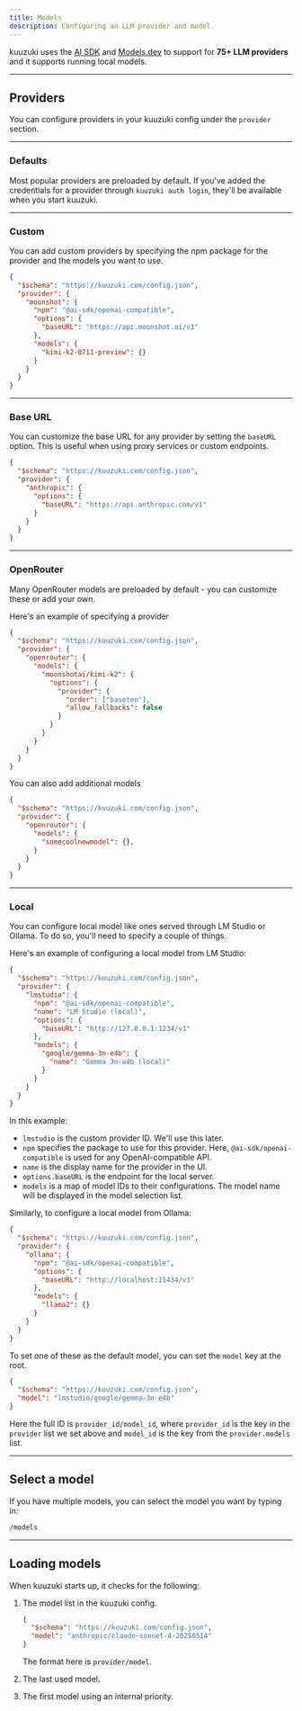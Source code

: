 ```yaml
---
title: Models
description: Configuring an LLM provider and model.
---
```


kuuzuki uses the [AI SDK](https://ai-sdk.dev/) and [Models.dev](https://models.dev) to support for **75+ LLM providers** and it supports running local models.

---

## Providers

You can configure providers in your kuuzuki config under the `provider` section.

---

### Defaults

Most popular providers are preloaded by default. If you've added the credentials for a provider through `kuuzuki auth login`, they'll be available when you start kuuzuki.

---

### Custom

You can add custom providers by specifying the npm package for the provider and the models you want to use.

```json title="kuuzuki.json" {5,9-11}
{
  "$schema": "https://kuuzuki.com/config.json",
  "provider": {
    "moonshot": {
      "npm": "@ai-sdk/openai-compatible",
      "options": {
        "baseURL": "https://api.moonshot.ai/v1"
      },
      "models": {
        "kimi-k2-0711-preview": {}
      }
    }
  }
}
```

---

### Base URL

You can customize the base URL for any provider by setting the `baseURL` option. This is useful when using proxy services or custom endpoints.

```json title="kuuzuki.json" {6}
{
  "$schema": "https://kuuzuki.com/config.json",
  "provider": {
    "anthropic": {
      "options": {
        "baseURL": "https://api.anthropic.com/v1"
      }
    }
  }
}
```

---

### OpenRouter

Many OpenRouter models are preloaded by default - you can customize these or add your own.

Here's an example of specifying a provider

```json title="kuuzuki.json"
{
  "$schema": "https://kuuzuki.com/config.json",
  "provider": {
    "openrouter": {
      "models": {
        "moonshotai/kimi-k2": {
          "options": {
            "provider": {
              "order": ["baseten"],
              "allow_fallbacks": false
            }
          }
        }
      }
    }
  }
}
```

You can also add additional models

```json title="kuuzuki.json"
{
  "$schema": "https://kuuzuki.com/config.json",
  "provider": {
    "openrouter": {
      "models": {
        "somecoolnewmodel": {},
      }
    }
  }
}
```

---

### Local

You can configure local model like ones served through LM Studio or Ollama. To
do so, you'll need to specify a couple of things.

Here's an example of configuring a local model from LM Studio:

```json title="kuuzuki.json" {4-15}
{
  "$schema": "https://kuuzuki.com/config.json",
  "provider": {
    "lmstudio": {
      "npm": "@ai-sdk/openai-compatible",
      "name": "LM Studio (local)",
      "options": {
        "baseURL": "http://127.0.0.1:1234/v1"
      },
      "models": {
        "google/gemma-3n-e4b": {
          "name": "Gemma 3n-e4b (local)"
        }
      }
    }
  }
}
```

In this example:

- `lmstudio` is the custom provider ID. We'll use this later.
- `npm` specifies the package to use for this provider. Here, `@ai-sdk/openai-compatible` is used for any OpenAI-compatible API.
- `name` is the display name for the provider in the UI.
- `options.baseURL` is the endpoint for the local server.
- `models` is a map of model IDs to their configurations. The model name will be displayed in the model selection list.

Similarly, to configure a local model from Ollama:

```json title="kuuzuki.json" {5,7}
{
  "$schema": "https://kuuzuki.com/config.json",
  "provider": {
    "ollama": {
      "npm": "@ai-sdk/openai-compatible",
      "options": {
        "baseURL": "http://localhost:11434/v1"
      },
      "models": {
        "llama2": {}
      }
    }
  }
}
```

To set one of these as the default model, you can set the `model` key at the
root.

```json title="kuuzuki.json" {3}
{
  "$schema": "https://kuuzuki.com/config.json",
  "model": "lmstudio/google/gemma-3n-e4b"
}
```

Here the full ID is `provider_id/model_id`, where `provider_id` is the key in the `provider` list we set above and `model_id` is the key from the `provider.models` list.

---

## Select a model

If you have multiple models, you can select the model you want by typing in:

```bash frame="none"
/models
```

---

## Loading models

When kuuzuki starts up, it checks for the following:

1. The model list in the kuuzuki config.

   ```json title="kuuzuki.json"
   {
     "$schema": "https://kuuzuki.com/config.json",
     "model": "anthropic/claude-sonnet-4-20250514"
   }
   ```

   The format here is `provider/model`.

2. The last used model.

3. The first model using an internal priority.
